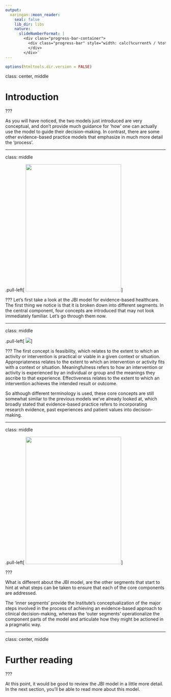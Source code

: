 ```yaml
---
output:
  xaringan::moon_reader:
    seal: false
    lib_dir: libs
    nature:
      slideNumberFormat: |
        <div class="progress-bar-container">
          <div class="progress-bar" style="width: calc(%current% / %total% * 100%);">
          </div>
        </div>`
---
```


```r
options(htmltools.dir.version = FALSE)
```


class: center, middle

# Introduction

???

As you will have noticed, the two models just introduced are very conceptual, and don't provide much guidance for 'how' one can actually use the model to guide their decision-making. In contrast, there are some other evidence-based practice models that emphasize in much more detail the 'process'.

---

class: middle

.pull-left[
<img src="/static/JBI.png" height="400px" width="300px">
]

???
Let's first take a look at the JBI model for evidence-based healthcare. The first thing we notice is that it is broken down into different segments. In the central component, four concepts are introduced that may not look immediately familiar. Let's go through them now. 

---


class: middle

.pull-left[
<img src="/static/jbiInner.png"  >
]

???
The first concept is feasibility, which  relates to the extent to which an activity or intervention is practical or viable in a given context or situation.
Appropriateness relates to the extent to which an intervention or activity fits with a context or situation.
Meaningfulness refers to how an intervention or activity is experienced by an individual or group and the meanings they ascribe to that experience.
Effectiveness relates to the extent to which an intervention achieves the intended result or outcome. 

So although different terminology is used, these core concepts are still somewhat similar to the previous models we've already looked at, which broadly stated that evidence-based practice refers to incorporating research evidence, past experiences and patient values into decision-making. 


---

class: middle

.pull-left[
<img src="/static/JBI.png" height="400px" width="300px">
]

???

What is different about the JBI model, are the other segments that start to hint at what steps can be taken to ensure that each of the core components are addressed. 

The ‘inner segments’ provide the Institute’s conceptualization of the major steps involved in the process of achieving an evidence-based approach to clinical decision-making, whereas the ‘outer segments’ operationalize the component parts of the model and articulate how they might be actioned in a pragmatic way.

---

class: center, middle

# Further reading

???

At this point, it would be good to review the JBI model in a little more detail. In the next section, you'll be able to read more about this model.

